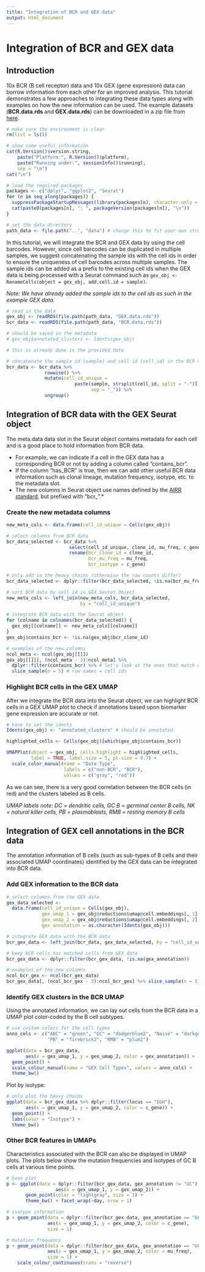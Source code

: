 ```yaml
---
title: "Integration of BCR and GEX data"
output: html_document
---
```


# Integration of BCR and GEX data

## Introduction

10x BCR (B cell receptor) data and 10x GEX (gene expression) data can borrow information from each other for an improved analysis. This tutorial demonstrates a few approaches to integrating these data types along with examples on how the new information can be used. The example datasets (**BCR.data.rds** and **GEX.data.rds**) can be downloaded in a zip file from [here](https://yale.box.com/shared/static/6s8gzxxpfb3vmwx2izn9qur9teultzvu.zip).

```r
# make sure the environment is clear
rm(list = ls())

# show some useful information
cat(R.Version()$version.string,
    paste("Platform:", R.Version()$platform),
    paste("Running under:", sessionInfo()$running),
    sep = "\n")
cat("\n")

# load the required packages
packages <- c("dplyr", "ggplot2", "Seurat")
for (n in seq_along(packages)) {
  suppressPackageStartupMessages(library(packages[n], character.only = TRUE))
  cat(paste0(packages[n], ": ", packageVersion(packages[n]), "\n"))
}

# set the data directory
path_data <- file.path("..", "data") # change this to fit your own structure
```

In this tutorial, we will integrate the BCR and GEX data by using the cell barcodes. However, since cell barcodes can be duplicated in multiple samples, we suggest concatenating the sample ids with the cell ids in order to ensure the uniqueness of cell barcodes across multiple samples. The sample ids can be added as a prefix to the existing cell ids when the GEX data is being processed with a Seurat command such as `gex_obj <- RenameCells(object = gex_obj, add.cell.id = sample)`.

*Note: We have already added the sample ids to the cell ids as such in the example GEX data.*

```r
# read in the data
gex_obj <- readRDS(file.path(path_data, "GEX.data.rds"))
bcr_data <- readRDS(file.path(path_data, "BCR.data.rds"))

# should be saved in the metadata
# gex_obj$annotated_clusters <- Idents(gex_obj)
```

```r
# this is already done in the provided data

# concatenate the sample id (sample) and cell id (cell_id) in the BCR data
bcr_data <- bcr_data %>%
              rowwise() %>%
              mutate(cell_id_unique =
                         paste(sample, strsplit(cell_id, split = "-")[[1]][1],
                               sep = "_")) %>%
              ungroup()
```

## Integration of BCR data with the GEX Seurat object

The meta.data data slot in the Seurat object contains metadata for each cell and is a good place to hold information from BCR data.

* For example, we can indicate if a cell in the GEX data has a corresponding BCR or not by adding a column called “contains_bcr”.
* If the column “has_BCR” is true, then we can add other useful BCR data information such as clonal lineage, mutation frequency, isotype, etc. to the metadata slot.
* The new columns in Seurat object use names defined by the [AIRR standard](https://docs.airr-community.org/en/stable/index.html), but prefixed with "bcr_".*

### Create the new metadata columns

```r
new_meta_cols <- data.frame(cell_id_unique = Cells(gex_obj))

# select columns from BCR data
bcr_data_selected <- bcr_data %>%
                       select(cell_id_unique, clone_id, mu_freq, c_gene) %>%
                       rename(bcr_clone_id = clone_id,
                              bcr_mu_freq = mu_freq,
                              bcr_isotype = c_gene)

# only add in the heavy chains (otherwise the row counts differ)
bcr_data_selected <- dplyr::filter(bcr_data_selected, !is.na(bcr_mu_freq))

# sort BCR data by cell id in GEX Seurat Object
new_meta_cols <- left_join(new_meta_cols, bcr_data_selected,
                           by = "cell_id_unique")

# integrate BCR data with the Seurat object
for (colname in colnames(bcr_data_selected)) {
  gex_obj[[colname]] <- new_meta_cols[[colname]]
}
gex_obj$contains_bcr <- !is.na(gex_obj$bcr_clone_id)

# examples of the new columns
ncol_meta <- ncol(gex_obj[[]])
gex_obj[[]][, (ncol_meta - 3):ncol_meta] %>%
  dplyr::filter(contains_bcr) %>% # let's look at the ones that match with BCRs
  slice_sample(n = 5) # row names = cell ids
```

### Highlight BCR cells in the GEX UMAP

After we integrate the BCR data into the Seurat object, we can highlight BCR cells in a GEX UMAP plot to check if annotations based upon biomarker gene expression are accurate or not.

```r
# have to set the idents
Idents(gex_obj) <- "annotated_clusters" # should be annotated

highlighted_cells <- Cells(gex_obj)[which(gex_obj$contains_bcr)]

UMAPPlot(object = gex_obj, cells.highlight = highlighted_cells,
         label = TRUE, label.size = 5, pt.size = 0.7) +
  scale_color_manual(name = "Data Type",
                     labels = c("non-BCR", "BCR"),
                     values = c("gray", "red"))
```

As we can see, there is a very good correlation between the BCR cells (in red) and the clusters labeled as B cells.

*UMAP labels note: DC = dendritic cells, GC B = germinal center B cells, NK = natural killer cells, PB = plasmablasts, RMB = resting memory B cells*

## Integration of GEX cell annotations in the BCR data

The annotation information of B cells (such as sub-types of B cells and their associated UMAP coordinates) identified by the GEX data can be integrated into BCR data.

### Add GEX information to the BCR data

```r
# select columns from the GEX data
gex_data_selected <-
  data.frame(cell_id_unique = Cells(gex_obj),
             gex_umap_1 = gex_obj@reductions$umap@cell.embeddings[, 1],
             gex_umap_2 = gex_obj@reductions$umap@cell.embeddings[, 2],
             gex_annotation = as.character(Idents(gex_obj)))

# integrate GEX data with the BCR data
bcr_gex_data <- left_join(bcr_data, gex_data_selected, by = "cell_id_unique")

# keep BCR cells has matched cells from GEX data
bcr_gex_data <- dplyr::filter(bcr_gex_data, !is.na(gex_annotation))

# examples of the new columns
ncol_bcr_gex <- ncol(bcr_gex_data)
bcr_gex_data[, (ncol_bcr_gex - 3):ncol_bcr_gex] %>% slice_sample(n = 5)
```

### Identify GEX clusters in the BCR UMAP

Using the annotated information, we can lay out cells from the BCR data in a UMAP
plot color-coded by the B cell subtypes.

```r
# use custom colors for the cell types
anno_cols <- c("ABC" = "green", "GC" = "dodgerblue2", "Naive" = "darkgoldenrod2",
               "PB" = "firebrick2", "RMB" = "plum2")

ggplot(data = bcr_gex_data,
       aes(x = gex_umap_1, y = gex_umap_2, color = gex_annotation)) +
  geom_point() +
  scale_colour_manual(name = "GEX Cell Types", values = anno_cols) +
  theme_bw()
```

Plot by isotype:

```r
# only plot the heavy chains
ggplot(data = bcr_gex_data %>% dplyr::filter(locus == "IGH"),
       aes(x = gex_umap_1, y = gex_umap_2, color = c_gene)) +
  geom_point() +
  labs(color = "Isotype") +
  theme_bw()
```

### Other BCR features in UMAPs

Characteristics associated with the BCR can also be displayed in UMAP plots. The plots below show the mutation frequencies and isotypes of GC B cells at various time points.

```r
# base plot
p <- ggplot(data = dplyr::filter(bcr_gex_data, gex_annotation != "GC"),
                  aes(x = gex_umap_1, y = gex_umap_2)) +
       geom_point(color = "lightgray", size = 1) +
       theme_bw() + facet_wrap(~day, nrow = 1)
```

```r
# isotype information
p + geom_point(data = dplyr::filter(bcr_gex_data, gex_annotation == "GC"),
               aes(x = gex_umap_1, y = gex_umap_2, color = c_gene),
               size = 1)
```

```r
# mutation frequency
p + geom_point(data = dplyr::filter(bcr_gex_data, gex_annotation == "GC"),
               aes(x = gex_umap_1, y = gex_umap_2, color = mu_freq),
               size = 1) +
    scale_colour_continuous(trans = "reverse")
```
